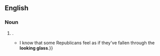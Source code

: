 {{also|looking-glass}}
==English==

===Noun===
{{en-noun|looking glasses}}

# {{alternative form of|looking-glass|lang=en}}.
#* {{quote-journal|author=Paul Krugman|authorlink=Paul Krugman|title=Who loves America?|url=https://www.nytimes.com/2016/07/29/opinion/who-loves-america.html|newspaper={{w|The New York Times}}|date=29 July 2016|passage=It has been quite a week in politics. {{...}} I know that some Republicans feel as if they've fallen through the '''looking glass'''.}}
